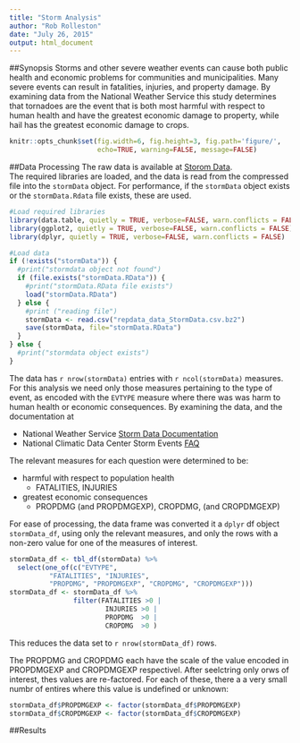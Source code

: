 ```yaml
---
title: "Storm Analysis"
author: "Rob Rolleston"
date: "July 26, 2015"
output: html_document
---
```


##Synopsis
Storms and other severe weather events can cause both public health and economic problems for communities and municipalities. Many severe events can result in fatalities, injuries, and property damage.  By examining data from the National Weather Service this study determines that tornadoes are the  event that is both most harmful with respect to human health and have the greatest economic damage to property, while hail has the greatest economic damage to crops. 


```r
knitr::opts_chunk$set(fig.width=6, fig.height=3, fig.path='figure/',
                      echo=TRUE, warning=FALSE, message=FALSE)
```

##Data Processing
The raw data is available at [Storom Data](https://d396qusza40orc.cloudfront.net/repdata%2Fdata%2FStormData.csv.bz2).  
The required libraries are loaded, and the data is read from the compressed file into the `stormData` object.  For performance, if the `stormData` object exists or the `stormData.Rdata` file exists, these are used.
```r
#Load required libraries
library(data.table, quietly = TRUE, verbose=FALSE, warn.conflicts = FALSE)
library(ggplot2, quietly = TRUE, verbose=FALSE, warn.conflicts = FALSE)
library(dplyr, quietly = TRUE, verbose=FALSE, warn.conflicts = FALSE)

#Load data 
if (!exists("stormData")) {
  #print("stormdata object not found")
  if (file.exists("stormData.RData")) {
    #print("stormData.RData file exists")
    load("stormData.RData")
  } else {
    #print ("reading file")
    stormData <- read.csv("repdata_data_StormData.csv.bz2")
    save(stormData, file="stormData.RData")
  }
} else {
  #print("stormdata object exists")
}
```

The data has `r nrow(stormData)` entries with `r ncol(stormData)` measures.  For this analysis we need only those measures pertaining to the type of event, as encoded with the `EVTYPE` measure where there was was harm to human health or economic consequences.  By examining the data, and the documentation at 

* National Weather Service [Storm Data Documentation](https://d396qusza40orc.cloudfront.net/repdata%2Fpeer2_doc%2Fpd01016005curr.pdf)
* National Climatic Data Center Storm Events [FAQ](https://d396qusza40orc.cloudfront.net/repdata%2Fpeer2_doc%2FNCDC%20Storm%20Events-FAQ%20Page.pdf)

The relevant measures for each question were determined to be: 

* harmful with respect to population health
    * FATALITIES, INJURIES
* greatest economic consequences
    * PROPDMG (and PROPDMGEXP), CROPDMG, (and CROPDMGEXP)

For ease of processing, the data frame was converted it a `dplyr` df object `stormData_df`, using only the relevant measures, and only the rows with a non-zero value for one of the measures of interest.  
```r
stormData_df <- tbl_df(stormData) %>% 
  select(one_of(c("EVTYPE", 
          "FATALITIES", "INJURIES", 
          "PROPDMG", "PROPDMGEXP", "CROPDMG", "CROPDMGEXP")))
stormData_df <- stormData_df %>% 
                filter(FATALITIES >0 |
                        INJURIES >0 |
                        PROPDMG  >0 |
                        CROPDMG  >0 )
```
This reduces the data set to `r nrow(stormData_df)` rows.

The PROPDMG and CROPDMG each have the scale of the value encoded in PROPDMGEXP  and CROPDMGEXP respectivel. After seelctring only orws of interest, thes values are re-factored. For each of these, there a a very small numbr of entires where this value is undefined or unknown:
```r
stormData_df$PROPDMGEXP <- factor(stormData_df$PROPDMGEXP)
stormData_df$CROPDMGEXP <- factor(stormData_df$CROPDMGEXP)
```

##Results